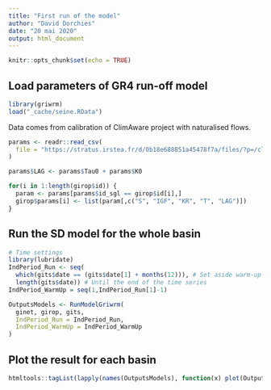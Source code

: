 ```yaml
---
title: "First run of the model"
author: "David Dorchies"
date: "20 mai 2020"
output: html_document
---
```


```r
knitr::opts_chunk$set(echo = TRUE)
```

## Load parameters of GR4 run-off model

```r
library(griwrm)
load("_cache/seine.RData")
```



Data comes from calibration of ClimAware project with naturalised flows.


```r
params <- readr::read_csv(
  file = "https://stratus.irstea.fr/d/0b18e688851a45478f7a/files/?p=/climaware_hydro/Ident_NAT_P0P0.txt&dl=1"
)

params$LAG <- params$Tau0 + params$K0

for(i in 1:length(girop$id)) {
  param <- params[params$id_sgl == girop$id[i],]
  girop$params[i] <- list(param[,c("S", "IGF", "KR", "T", "LAG")])
}

```

## Run the SD model for the whole basin

```r
# Time settings
library(lubridate)
IndPeriod_Run <- seq(
  which(gits$date == (gits$date[1] + months(12))), # Set aside warm-up period
  length(gits$date)) # Until the end of the time series
IndPeriod_WarmUp = seq(1,IndPeriod_Run[1]-1)

OutputsModels <- RunModelGriwrm(
  ginet, girop, gits, 
  IndPeriod_Run = IndPeriod_Run, 
  IndPeriod_WarmUp = IndPeriod_WarmUp
)
```

## Plot the result for each basin

```r
htmltools::tagList(lapply(names(OutputsModels), function(x) plot(OutputsModels[[x]], main = x)))
```






